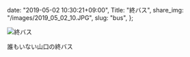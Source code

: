   date: "2019-05-02 10:30:21+09:00",
  Title: "終バス",
  share_img: "/images/2019_05_02_10.JPG",
  slug: "bus",
};

![終バス](/images/2019_05_02_10.JPG)

<p className="caption">誰もいない山口の終バス</span>
